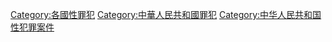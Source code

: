 [[Category:各國性罪犯|Category:各國性罪犯]]
[[Category:中華人民共和國罪犯|Category:中華人民共和國罪犯]]
[[Category:中华人民共和国性犯罪案件|Category:中华人民共和国性犯罪案件]]